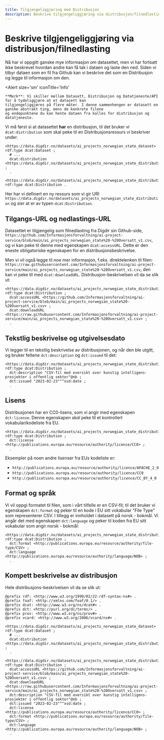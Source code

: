```yaml
---
title: Tilgjengeliggjøring med Distribusjon
description: Beskrive tilgjengeliggjøring via distribusjon/filnedlasting
---
```


# Beskrive tilgjengeliggjøring via distribusjon/filnedlasting

Nå har vi oppgitt ganske mye informasjon _om_ datasettet, men vi har fortsatt ikke beskrevet hvordan andre kan få tak i dataen og laste den ned. Siden vi tilbyr dataen som en fil fra Github kan vi beskrive det som en Distribusjon og legge til informasjon om den.

<Alert 
    size='sm'
    iconTitle='Info'
>
    **Merk**: Vi skiller mellom Datasett, Distribusjon og Datatjeneste/API for å tydeliggjøre at et datasett kan
    tilgjengeliggjøres på flere måter. I denne sammenhengen er datasett en ganske abstrakt ting, mens de konkrete filene
    og endepunktene du kan hente dataen fra kalles for distribusjon og datatjeneste.
</Alert>

Vi må først si at datasettet **har** en distribusjon, til det bruker vi `dcat:distribution` som skal peke til en Distribusjonsressurs vi beskriver under.

```turtle
<https://data.digdir.no/datasets/ai_projects_norwegian_state_dataset> rdf:type dcat:Dataset ;
  # ...
  dcat:distribution <https://data.digdir.no/datasets/ai_projects_norwegian_state_distribution> ;
  .

<https://data.digdir.no/datasets/ai_projects_norwegian_state_distribution> rdf:type dcat:Distribution .
```

Her har vi definert en ny ressurs som vi gir URI `https://data.digdir.no/datasets/ai_projects_norwegian_state_distribution` og sier at er av typen `dcat:Distribution`.

## Tilgangs-URL og nedlastings-URL

Datasettet er tilgjengelig som filnedlasting fra Digdir sin Github-side, `https://github.com/Informasjonsforvaltning/ai-project-service/blob/main/ai_projects_norwegian_state%20-%20Oversatt_v1.csv`, og vi kan peke til denne med egenskapen `dcat:accessURL`. Dette er den eneste obligatoriske egenskapen for en distribusjonsbeskrivelse.

Men vi vil også legge til noe mer informasjon, f.eks. direktelenken til filen: `https://raw.githubusercontent.com/Informasjonsforvaltning/ai-project-service/main/ai_projects_norwegian_state%20-%20Oversatt_v1.csv`, den kan vi peke til med `dcat:downloadURL`. Distribusjon-beskrivelsen vil da se slik ut:

```turtle
<https://data.digdir.no/datasets/ai_projects_norwegian_state_distribution> rdf:type dcat:Distribution ;
  dcat:accessURL <https://github.com/Informasjonsforvaltning/ai-project-service/blob/main/ai_projects_norwegian_state%20-%20Oversatt_v1.csv> ;
  dcat:downloadURL <https://raw.githubusercontent.com/Informasjonsforvaltning/ai-project-service/main/ai_projects_norwegian_state%20-%20Oversatt_v1.csv> ;
  .
```

## Tekstlig beskrivelse og utgivelsesdato

Vi legger til en tekstlig beskrivelse av distribusjonen, og når den ble utgitt, og bruker feltene `dct:description` og `dct:issued` til det:

```turtle
<https://data.digdir.no/datasets/ai_projects_norwegian_state_distribution> rdf:type dcat:Distribution ;
  dct:description "CSV-fil med oversikt over kunstig intelligens-prosjekter i offentlig sektor"@nb ;
  dct:issued "2023-02-23"^^xsd:date ;
  .
```

## Lisens

Distribusjonen har en CC0-lisens, som vi angir med egenskapen `dct:license`. Denne egenskapen _skal_ peke til et kontrollert vokabular/kodeliste fra EU.

```turtle
<https://data.digdir.no/datasets/ai_projects_norwegian_state_distribution> rdf:type dcat:Distribution ;
  dct:license <http://publications.europa.eu/resource/authority/licence/CC0> ;
  .
```

Eksempler på noen andre lisenser fra EUs kodeliste er:

-   `http://publications.europa.eu/resource/authority/licence/APACHE_2_0`
-   `http://publications.europa.eu/resource/authority/licence/CC0`
-   `http://publications.europa.eu/resource/authority/licence/CC_BY_4_0`

## Format og språk

Vi vil oppgi formatet til filen, som i vårt tilfelle er en CSV-fil; til det bruker vi egenskapen `dct:format` og peker til en kode i EU sitt vokabular "File Type" som representerer CSV.
I tillegg er innholdet i datasett på norsk - bokmål. Vi angår det med egenskapen `dct:language` og peker til koden fra EU sitt vokabular som angir norsk - bokmål:

```turtle
<https://data.digdir.no/datasets/ai_projects_norwegian_state_distribution> rdf:type dcat:Distribution ;
  dct:format <http://publications.europa.eu/resource/authority/file-type/CSV> ;
  dct:language <http://publications.europa.eu/resource/authority/language/NOB> ;
  .
```

## Kompett beskrivelse av distribusjon

Hele distribusjons-beskrivelsen vil da se slik ut:

```turtle
@prefix rdf: <http://www.w3.org/1999/02/22-rdf-syntax-ns#> .
@prefix foaf: <http://xmlns.com/foaf/0.1/> .
@prefix dcat: <http://www.w3.org/ns/dcat#> .
@prefix dct: <http://purl.org/dc/terms/> .
@prefix prov: <http://www.w3.org/ns/prov#> .
@prefix vcard: <http://www.w3.org/2006/vcard/ns#> .

<https://data.digdir.no/datasets/ai_projects_norwegian_state_dataset> rdf:type dcat:Dataset ;
  # ...
  dcat:distribution <https://data.digdir.no/datasets/ai_projects_norwegian_state_distribution> ;
  .

<https://data.digdir.no/datasets/ai_projects_norwegian_state_distribution> rdf:type dcat:Distribution ;
  dcat:accessURL <https://github.com/Informasjonsforvaltning/ai-project-service/blob/main/ai_projects_norwegian_state%20-%20Oversatt_v1.csv> ;
  dcat:downloadURL <https://raw.githubusercontent.com/Informasjonsforvaltning/ai-project-service/main/ai_projects_norwegian_state%20-%20Oversatt_v1.csv> ;
  dct:description "CSV-fil med oversikt over kunstig intelligens-prosjekter i offentlig sektor"@nb ;
  dct:issued "2023-02-23"^^xsd:date ;
  dct:license <http://publications.europa.eu/resource/authority/licence/CC0> ;
  dct:format <http://publications.europa.eu/resource/authority/file-type/CSV> ;
  dct:language <http://publications.europa.eu/resource/authority/language/NOB> ;
  .
```
